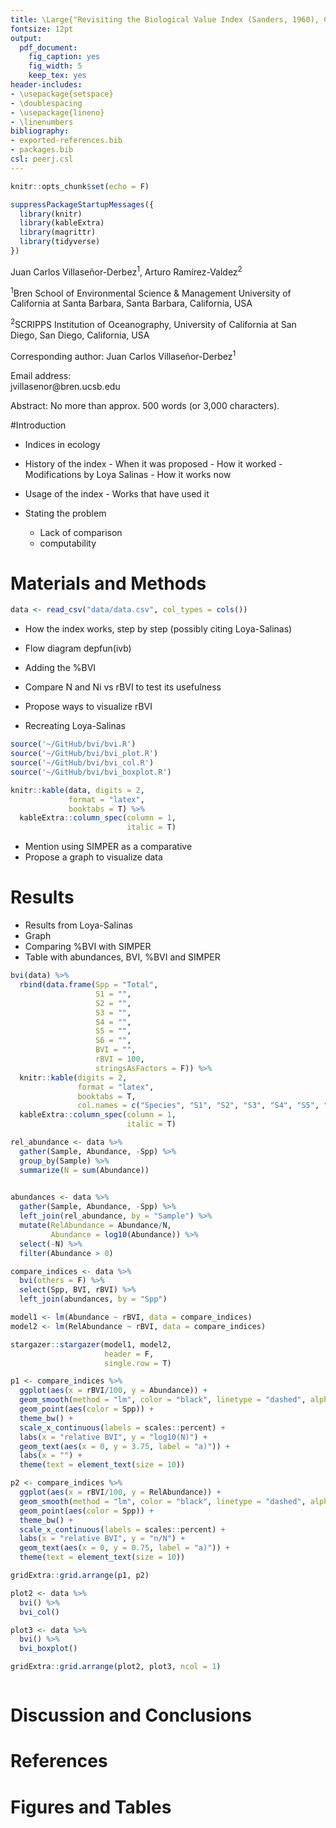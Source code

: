 ```yaml
---
title: \Large{"Revisiting the Biological Value Index (Sanders, 1960), Contribution to its calculation and visualization"}
fontsize: 12pt
output:
  pdf_document:
    fig_caption: yes
    fig_width: 5
    keep_tex: yes
header-includes:
- \usepackage{setspace}
- \doublespacing
- \usepackage{lineno}
- \linenumbers
bibliography:
- exported-references.bib
- packages.bib
csl: peerj.csl
---
```


<script type="text/x-mathjax-config">
MathJax.Hub.Config({
  TeX: { 
      equationNumbers: { 
            autoNumber: "all",
            formatNumber: function (n) {return '9.'+n}
      } 
  }
});
</script>

```r
knitr::opts_chunk$set(echo = F)

suppressPackageStartupMessages({
  library(knitr)
  library(kableExtra)
  library(magrittr)
  library(tidyverse)
})

```

Juan Carlos Villaseñor-Derbez^1^, Arturo Ramírez-Valdez^2^

^1^Bren School of Environmental Science & Management University of California at Santa Barbara, Santa Barbara, California, USA

^2^SCRIPPS Institution of Oceanography, University of California at San Diego, San Diego, California, USA

Corresponding author: 
Juan Carlos Villaseñor-Derbez^1^

Email address:  
jvillasenor@bren.ucsb.edu

\clearpage

Abstract: 
No more than approx. 500 words (or 3,000 characters).

#Introduction

- Indices in ecology

- History of the index
	  - When it was proposed
	  - How it worked
	  - Modifications by Loya Salinas
	  - How it works now
	
- Usage of the index 
	  - Works that have used it
	
- Stating the problem
    - Lack of comparison
    - computability

# Materials and Methods

```r
data <- read_csv("data/data.csv", col_types = cols())
```


- How the index works, step by step (possibly citing Loya-Salinas)

- Flow diagram depfun(ivb)

- Adding the %BVI

\begin{equation}\%BVI_i = \frac{(100\times BVI_i)}{\sum_{i = 1}^nBVI_i}\end{equation}

- Compare N and Ni vs rBVI to test its usefulness

- Propose ways to visualize rBVI

- Recreating Loya-Salinas

```r
source('~/GitHub/bvi/bvi.R')
source('~/GitHub/bvi/bvi_plot.R')
source('~/GitHub/bvi/bvi_col.R')
source('~/GitHub/bvi/bvi_boxplot.R')
```

	
```r
knitr::kable(data, digits = 2,
             format = "latex",
             booktabs = T) %>% 
  kableExtra::column_spec(column = 1,
                          italic = T)
```

- Mention using SIMPER as a comparative
- Propose a graph to visualize data

# Results

- Results from Loya-Salinas
- Graph
- Comparing %BVI with SIMPER
- Table with abundances, BVI, %BVI and SIMPER

```r
bvi(data) %>% 
  rbind(data.frame(Spp = "Total",
                   S1 = "",
                   S2 = "",
                   S3 = "",
                   S4 = "",
                   S5 = "",
                   S6 = "",
                   BVI = "",
                   rBVI = 100,
                   stringsAsFactors = F)) %>% 
  knitr::kable(digits = 2,
               format = "latex",
               booktabs = T, 
               col.names = c("Species", "S1", "S2", "S3", "S4", "S5", "S6", "BVI", "%BVI")) %>% 
  kableExtra::column_spec(column = 1,
                          italic = T)
```

```r
rel_abundance <- data %>%
  gather(Sample, Abundance, -Spp) %>% 
  group_by(Sample) %>% 
  summarize(N = sum(Abundance))
  

abundances <- data %>% 
  gather(Sample, Abundance, -Spp) %>% 
  left_join(rel_abundance, by = "Sample") %>% 
  mutate(RelAbundance = Abundance/N,
         Abundance = log10(Abundance)) %>% 
  select(-N) %>% 
  filter(Abundance > 0)

compare_indices <- data %>% 
  bvi(others = F) %>% 
  select(Spp, BVI, rBVI) %>% 
  left_join(abundances, by = "Spp")
```


```r
model1 <- lm(Abundance ~ rBVI, data = compare_indices)
model2 <- lm(RelAbundance ~ rBVI, data = compare_indices)

stargazer::stargazer(model1, model2,
                     header = F,
                     single.row = T)
```


```r
p1 <- compare_indices %>% 
  ggplot(aes(x = rBVI/100, y = Abundance)) +
  geom_smooth(method = "lm", color = "black", linetype = "dashed", alpha = 0.3) +
  geom_point(aes(color = Spp)) +
  theme_bw() +
  scale_x_continuous(labels = scales::percent) +
  labs(x = "relative BVI", y = "log10(N)") +
  geom_text(aes(x = 0, y = 3.75, label = "a)")) +
  labs(x = "") +
  theme(text = element_text(size = 10))

p2 <- compare_indices %>% 
  ggplot(aes(x = rBVI/100, y = RelAbundance)) +
  geom_smooth(method = "lm", color = "black", linetype = "dashed", alpha = 0.3) +
  geom_point(aes(color = Spp)) +
  theme_bw() +
  scale_x_continuous(labels = scales::percent) +
  labs(x = "relative BVI", y = "n/N") +
  geom_text(aes(x = 0, y = 0.75, label = "a)")) +
  theme(text = element_text(size = 10))

gridExtra::grid.arrange(p1, p2)
```

```r
plot2 <- data %>% 
  bvi() %>% 
  bvi_col()

plot3 <- data %>% 
  bvi() %>% 
  bvi_boxplot()

gridExtra::grid.arrange(plot2, plot3, ncol = 1)
```

```r

```


# Discussion and Conclusions

# References

<div id="refs"></div>

# Figures and Tables
